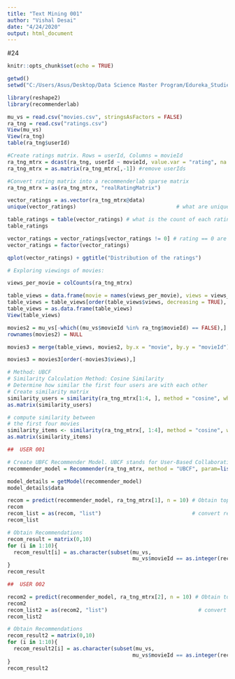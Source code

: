 ---
title: "Text Mining 001"
author: "Vishal Desai"
date: "4/24/2020"
output: html_document
---
#24
```{r setup, include=FALSE}
knitr::opts_chunk$set(echo = TRUE)
```

```{r SET WORKING DIRECTORY}

getwd()
setwd("C:/Users/Asus/Desktop/Data Science Master Program/Edureka_Studies/R Certification/008 TEXT MINING")

```


```{r IMPORT LIBRARY}

library(reshape2)
library(recommenderlab)

```

```{r IMPORT DATASET}

mu_vs = read.csv("movies.csv", stringsAsFactors = FALSE)
ra_tng = read.csv("ratings.csv")
View(mu_vs)
View(ra_tng)
table(ra_tng$userId)

```

```{r CREATE RATINGS MATRIX}

#Create ratings matrix. Rows = userId, Columns = movieId
ra_tng_mtrx = dcast(ra_tng, userId ~ movieId, value.var = "rating", na.rm=FALSE)
ra_tng_mtrx = as.matrix(ra_tng_mtrx[,-1]) #remove userIds

```

```{r CONVERT TO REAL RATING MATRIX}

#Convert rating matrix into a recommenderlab sparse matrix
ra_tng_mtrx = as(ra_tng_mtrx, "realRatingMatrix")

```

```{r EXPLORING VALUES OF RATINGS}

vector_ratings = as.vector(ra_tng_mtrx@data)
unique(vector_ratings)                                # what are unique values of ratings

table_ratings = table(vector_ratings) # what is the count of each rating value
table_ratings

```

```{r PLOT HISTOGRAM}

vector_ratings = vector_ratings[vector_ratings != 0] # rating == 0 are NA values
vector_ratings = factor(vector_ratings)

qplot(vector_ratings) + ggtitle("Distribution of the ratings")

```

```{r EXPLORE VIEWING OF MOVIES}

# Exploring viewings of movies:

views_per_movie = colCounts(ra_tng_mtrx)                                              # count views for each movie

table_views = data.frame(movie = names(views_per_movie), views = views_per_movie)     # create dataframe of views
table_views = table_views[order(table_views$views, decreasing = TRUE), ]              # sort by number of views
table_views = as.data.frame(table_views)
View(table_views)

movies2 = mu_vs[-which((mu_vs$movieId %in% ra_tng$movieId) == FALSE),]
rownames(movies2) = NULL

movies3 = merge(table_views, movies2, by.x = "movie", by.y = "movieId")

movies3 = movies3[order(-movies3$views),]


```

```{r UBCF METHOD}

# Method: UBCF
# Similarity Calculation Method: Cosine Similarity
# Determine how similar the first four users are with each other
# Create similarity matrix
similarity_users = similarity(ra_tng_mtrx[1:4, ], method = "cosine", which = "users")
as.matrix(similarity_users)

# compute similarity between
# the first four movies
similarity_items <- similarity(ra_tng_mtrx[, 1:4], method = "cosine", which = "items")
as.matrix(similarity_items)

```

```{r CREATE UBCF RECOMMENDER MODEL}

##  USER 001

# Create UBFC Recommender Model. UBCF stands for User-Based Collaborative Filtering
recommender_model = Recommender(ra_tng_mtrx, method = "UBCF", param=list(method="Cosine"))

model_details = getModel(recommender_model)
model_details$data

recom = predict(recommender_model, ra_tng_mtrx[1], n = 10) # Obtain top 10 recommendations for 1st user in dataset
recom
recom_list = as(recom, "list")                             # convert recommenderlab object to readable list
recom_list

# Obtain Recommendations
recom_result = matrix(0,10)
for (i in 1:10){
  recom_result[i] = as.character(subset(mu_vs,
                                        mu_vs$movieId == as.integer(recom_list[[1]][i]))$title)
}
recom_result
```

```{r }

##  USER 002

recom2 = predict(recommender_model, ra_tng_mtrx[2], n = 10) # Obtain top 10 recommendations for 2nd user in dataset
recom2
recom_list2 = as(recom2, "list")                             # convert recommenderlab object to readable list
recom_list2

# Obtain Recommendations
recom_result2 = matrix(0,10)
for (i in 1:10){
  recom_result2[i] = as.character(subset(mu_vs,
                                        mu_vs$movieId == as.integer(recom_list[[1]][i]))$title)
}
recom_result2
```

```{r }

```

```{r }

```

```{r }

```

```{r }

```

```{r }

```

```{r }

```

```{r }

```